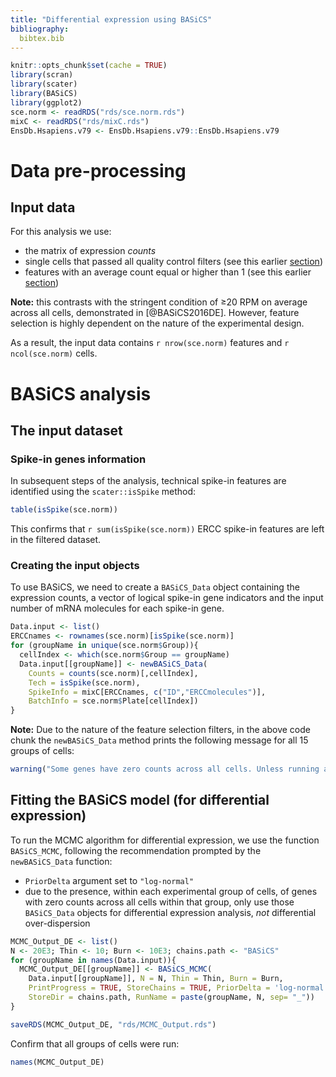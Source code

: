 ```yaml
---
title: "Differential expression using BASiCS"
bibliography:
  bibtex.bib
---
```


<!-- As HTML pages are built independently, large objects need to be
reimported from disk, and smaller ones quickly recomputed. -->

```r
knitr::opts_chunk$set(cache = TRUE)
library(scran)
library(scater)
library(BASiCS)
library(ggplot2)
sce.norm <- readRDS("rds/sce.norm.rds")
mixC <- readRDS("rds/mixC.rds")
EnsDb.Hsapiens.v79 <- EnsDb.Hsapiens.v79::EnsDb.Hsapiens.v79
```

# Data pre-processing

## Input data

For this analysis we use:

* the matrix of expression *counts*
* single cells that passed all quality control filters (see this earlier
  [section](03_sampleQC.html#cellSelection))
* features with an average count equal or higher than $1$ (see this earlier
  [section](04_featureSelection#selectFeatures))

**Note:** this contrasts with the stringent condition of ≥20 RPM on average
across all cells, demonstrated in [@BASiCS2016DE]. However, feature
selection is highly dependent on the nature of the experimental design.

As a result, the input data contains `r nrow(sce.norm)` features and
`r ncol(sce.norm)` cells.

# BASiCS analysis

## The input dataset

### Spike-in genes information

In subsequent steps of the analysis, technical spike-in features are identified using the `scater::isSpike` method:

```r
table(isSpike(sce.norm))
```

This confirms that `r sum(isSpike(sce.norm))` ERCC spike-in features are left in
the filtered dataset.

### Creating the input objects

To use BASiCS, we need to create a `BASiCS_Data` object containing the
expression counts, a vector of logical spike-in gene indicators
and the input number of mRNA molecules for each spike-in gene.

```r
Data.input <- list()
ERCCnames <- rownames(sce.norm)[isSpike(sce.norm)]
for (groupName in unique(sce.norm$Group)){
  cellIndex <- which(sce.norm$Group == groupName)
  Data.input[[groupName]] <- newBASiCS_Data(
    Counts = counts(sce.norm)[,cellIndex],
    Tech = isSpike(sce.norm),
    SpikeInfo = mixC[ERCCnames, c("ID","ERCCmolecules")],
    BatchInfo = sce.norm$Plate[cellIndex])
}
```

**Note:**
Due to the nature of the feature selection filters, in the above code chunk
the `newBASiCS_Data` method prints the following message for all 15 groups
of cells:

```r
warning("Some genes have zero counts across all cells. Unless running a differential expression analysis, please remove those genes. Otherwise, the BASiCS_Data object is still a valid object. However, due to the lack of counts, posterior estimates for mu[i] and delta[i] associated to those genes will be driven by the prior. In such case, you must specify `PriorDelta = 'log-normal' in BASiCS_MCMC function.")
```

## Fitting the BASiCS model (for differential expression)

To run the MCMC algorithm for differential expression,
we use the function `BASiCS_MCMC`, following the recommendation prompted
by the `newBASiCS_Data` function:

* `PriorDelta` argument set to `"log-normal"`
* due to the presence, within each experimental group of cells, of genes with
  zero counts across all cells within that group, only use those `BASiCS_Data`
  objects for differential expression analysis, *not*
  differential over-dispersion

```r
MCMC_Output_DE <- list()
N <- 20E3; Thin <- 10; Burn <- 10E3; chains.path <- "BASiCS"
for (groupName in names(Data.input)){
  MCMC_Output_DE[[groupName]] <- BASiCS_MCMC(
    Data.input[[groupName]], N = N, Thin = Thin, Burn = Burn,
    PrintProgress = TRUE, StoreChains = TRUE, PriorDelta = 'log-normal',
    StoreDir = chains.path, RunName = paste(groupName, N, sep= "_"))
}
```

```r
saveRDS(MCMC_Output_DE, "rds/MCMC_Output.rds")
```

Confirm that all groups of cells were run:

```r
names(MCMC_Output_DE)
```

<!-- As HTML pages are built independently, objects need to be saved to disk
and imported as needed by the other R mardown files -->

